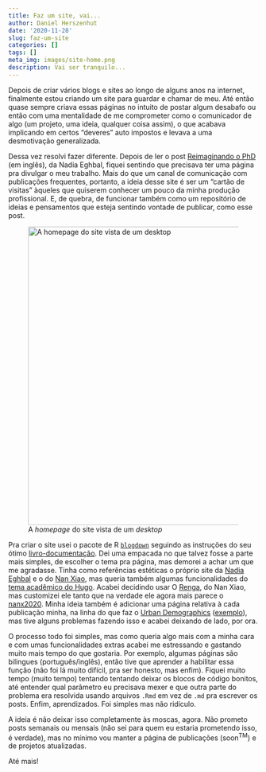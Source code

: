 ```yaml
---
title: Faz um site, vai...
author: Daniel Herszenhut
date: '2020-11-28'
slug: faz-um-site
categories: []
tags: []
meta_img: images/site-home.png
description: Vai ser tranquilo...
---
```


Depois de criar vários blogs e sites ao longo de alguns anos na internet, finalmente estou criando um site para guardar e chamar de meu. Até então quase sempre criava essas páginas no intuito de postar algum desabafo ou então com uma mentalidade de me comprometer como o comunicador de algo (um projeto, uma ideia, qualquer coisa assim), o que acabava implicando em certos "deveres" auto impostos e levava a uma desmotivação generalizada.

Dessa vez resolvi fazer diferente. Depois de ler o post [Reimaginando o PhD](https://nadiaeghbal.com/phd) (em inglês), da Nadia Eghbal, fiquei sentindo que precisava ter uma página pra divulgar o meu trabalho. Mais do que um canal de comunicação com publicações frequentes, portanto, a ideia desse site é ser um "cartão de visitas" àqueles que quiserem conhecer um pouco da minha produção profissional. E, de quebra, de funcionar também como um repositório de ideias e pensamentos que esteja sentindo vontade de publicar, como esse post.

![A *homepage* do site vista de um *desktop*](images/site-home.png){width=600px}

Pra criar o site usei o pacote de R [`blogdown`](https://github.com/rstudio/blogdown/) seguindo as instruções do seu ótimo [livro-documentação](https://bookdown.org/yihui/blogdown/). Dei uma empacada no que talvez fosse a parte mais simples, de escolher o tema pra página, mas demorei a achar um que me agradasse. Tinha como referências estéticas o próprio site da [Nadia Eghbal](https://nadiaeghbal.com) e o do [Nan Xiao](https://nanx.me/), mas queria também algumas funcionalidades do [tema acadêmico do Hugo](https://themes.gohugo.io/academic/). Acabei decidindo usar O [Renga](https://github.com/nanxstats/hugo-renga), do Nan Xiao, mas customizei ele tanto que na verdade ele agora mais parece o [nanx2020](https://github.com/nanxstats/hugo-nanx2020/). Minha ideia também é adicionar uma página relativa à cada publicação minha, na linha do que faz o [Urban Demographics](https://www.urbandemographics.org) ([exemplo](https://www.urbandemographics.org/publication/2020_naturehb_covid19/)), mas tive alguns problemas fazendo isso e acabei deixando de lado, por ora.

O processo todo foi simples, mas como queria algo mais com a minha cara e com umas funcionalidades extras acabei me estressando e gastando muito mais tempo do que gostaria. Por exemplo, algumas páginas são bilingues (português/inglês), então tive que aprender a habilitar essa função (não foi lá muito difícil, pra ser honesto, mas enfim). Fiquei muito tempo (muito tempo) tentando tentando deixar os blocos de código bonitos, até entender qual parâmetro eu precisava mexer e que outra parte do problema era resolvida usando arquivos `.Rmd` em vez de `.md` pra escrever os posts. Enfim, aprendizados. Foi simples mas não ridículo.

A ideia é não deixar isso completamente às moscas, agora. Não prometo posts semanais ou mensais (não sei para quem eu estaria prometendo isso, é verdade), mas no mínimo vou manter a página de publicações (soon^TM^) e de projetos atualizadas.

Até mais!
